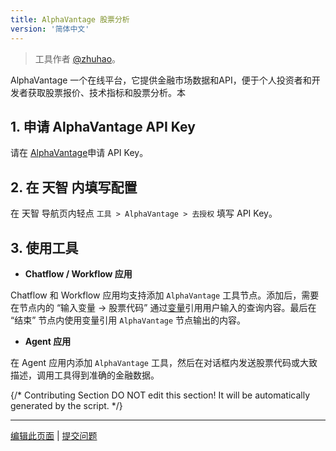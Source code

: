 ```yaml
---
title: AlphaVantage 股票分析
version: '简体中文'
---
```


> 工具作者 [@zhuhao](https://github.com/hwzhuhao)。

AlphaVantage 一个在线平台，它提供金融市场数据和API，便于个人投资者和开发者获取股票报价、技术指标和股票分析。本

## 1. 申请 AlphaVantage API Key

请在 [AlphaVantage](https://www.alphavantage.co/support/#api-key)申请 API Key。

## 2. 在 天智 内填写配置

在 天智 导航页内轻点 `工具 > AlphaVantage > 去授权` 填写 API Key。

## 3. 使用工具

- **Chatflow / Workflow 应用**

Chatflow 和 Workflow 应用均支持添加 `AlphaVantage` 工具节点。添加后，需要在节点内的 “输入变量 → 股票代码” 通过[变量](/zh-hans/user-guide/build-app/flow-app/variables)引用用户输入的查询内容。最后在 “结束” 节点内使用变量引用 `AlphaVantage` 节点输出的内容。

- **Agent 应用**

在 Agent 应用内添加 `AlphaVantage` 工具，然后在对话框内发送股票代码或大致描述，调用工具得到准确的金融数据。

{/*
Contributing Section
DO NOT edit this section!
It will be automatically generated by the script.
*/}

---

[编辑此页面](https://github.com/langgenius/dify-docs/edit/main/zh-hans/guides/tools/tool-configuration/alphavantage.mdx) | [提交问题](https://github.com/langgenius/dify-docs/issues/new?template=docs.yml)


